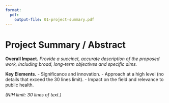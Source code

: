 ```yaml
---
format:
  pdf:
    output-file: 01-project-summary.pdf
---
```

# Project Summary / Abstract

**Overall Impact.** _Provide a succinct, accurate description of the proposed work, including broad, long-term objectives and specific aims._

**Key Elements.**
- Significance and innovation.
- Approach at a high level (no details that exceed the 30 lines limit).
- Impact on the field and relevance to public health.

_(NIH limit: 30 lines of text.)_
